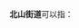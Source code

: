 '''北山街道'''可以指：
{{PRC admin/disambig|22/02/04/010/000|22/24/01/002/000|23/04/02/001/000|23/05/03/002/000|23/09/02/005/000|23/10/04/007/000|33/01/06/002/000|41/08/04/002/000}}
{{disambig|cat=四字乡级行政区划消歧义}}